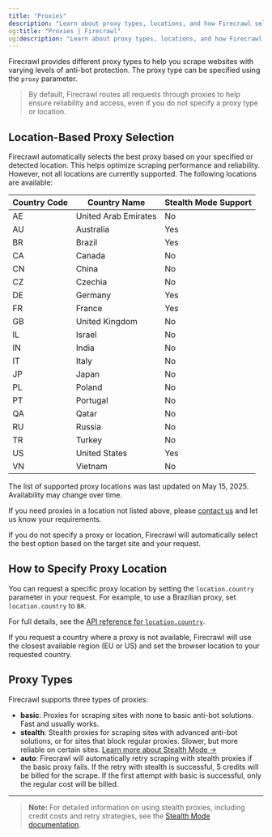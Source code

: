 ```yaml
---
title: "Proxies"
description: "Learn about proxy types, locations, and how Firecrawl selects proxies for your requests."
og:title: "Proxies | Firecrawl"
og:description: "Learn about proxy types, locations, and how Firecrawl selects proxies for your requests."
---
```



Firecrawl provides different proxy types to help you scrape websites with varying levels of anti-bot protection. The proxy type can be specified using the `proxy` parameter.

> By default, Firecrawl routes all requests through proxies to help ensure reliability and access, even if you do not specify a proxy type or location.

## Location-Based Proxy Selection

Firecrawl automatically selects the best proxy based on your specified or detected location. This helps optimize scraping performance and reliability. However, not all locations are currently supported. The following locations are available:

| Country Code | Country Name         | Stealth Mode Support |
|--------------|----------------------|----------------------|
| AE           | United Arab Emirates | No                   |
| AU           | Australia            | Yes                  |
| BR           | Brazil               | Yes                  |
| CA           | Canada               | No                   |
| CN           | China                | No                   |
| CZ           | Czechia              | No                   |
| DE           | Germany              | Yes                  |
| FR           | France               | Yes                  |
| GB           | United Kingdom       | No                   |
| IL           | Israel               | No                   |
| IN           | India                | No                   |
| IT           | Italy                | No                   |
| JP           | Japan                | No                   |
| PL           | Poland               | No                   |
| PT           | Portugal             | No                   |
| QA           | Qatar                | No                   |
| RU           | Russia               | No                   |
| TR           | Turkey               | No                   |
| US           | United States        | Yes                  |
| VN           | Vietnam              | No                   |

<Warning>The list of supported proxy locations was last updated on May 15, 2025. Availability may change over time.</Warning>

If you need proxies in a location not listed above, please [contact us](mailto:help@firecrawl.com) and let us know your requirements.

If you do not specify a proxy or location, Firecrawl will automatically select the best option based on the target site and your request.

## How to Specify Proxy Location

You can request a specific proxy location by setting the `location.country` parameter in your request. For example, to use a Brazilian proxy, set `location.country` to `BR`.

For full details, see the [API reference for `location.country`](https://docs.firecrawl.dev/api-reference/endpoint/scrape#body-location).

<CodeGroup>
  <LocationPython />
  <LocationNode />
  <LocationCURL />
</CodeGroup>

<Info>If you request a country where a proxy is not available, Firecrawl will use the closest available region (EU or US) and set the browser location to your requested country.</Info>

## Proxy Types

Firecrawl supports three types of proxies:

- **basic**: Proxies for scraping sites with none to basic anti-bot solutions. Fast and usually works.
- **stealth**: Stealth proxies for scraping sites with advanced anti-bot solutions, or for sites that block regular proxies. Slower, but more reliable on certain sites. [Learn more about Stealth Mode →](/features/stealth-mode)
- **auto**: Firecrawl will automatically retry scraping with stealth proxies if the basic proxy fails. If the retry with stealth is successful, 5 credits will be billed for the scrape. If the first attempt with basic is successful, only the regular cost will be billed.

---

> **Note:** For detailed information on using stealth proxies, including credit costs and retry strategies, see the [Stealth Mode documentation](/features/stealth-mode).

